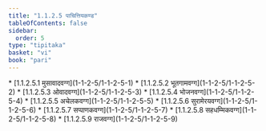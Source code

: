```yaml
---
title: "1.1.2.5 पाचित्तियकण्ड"
tableOfContents: false
sidebar:
  order: 5
type: "tipitaka"
basket: "vi"
book: "pari"
---
```



<DynamicBreadcrumb />



<TableOfContents book="pari" section="1.1.2.5">
* [1.1.2.5.1 मुसावादवग्ग](1-1-2-5/1-1-2-5-1)
* [1.1.2.5.2 भूतगामवग्ग](1-1-2-5/1-1-2-5-2)
* [1.1.2.5.3 ओवादवग्ग](1-1-2-5/1-1-2-5-3)
* [1.1.2.5.4 भोजनवग्ग](1-1-2-5/1-1-2-5-4)
* [1.1.2.5.5 अचेलकवग्ग](1-1-2-5/1-1-2-5-5)
* [1.1.2.5.6 सुरामेरयवग्ग](1-1-2-5/1-1-2-5-6)
* [1.1.2.5.7 सप्पाणकवग्ग](1-1-2-5/1-1-2-5-7)
* [1.1.2.5.8 सहधम्मिकवग्ग](1-1-2-5/1-1-2-5-8)
* [1.1.2.5.9 राजवग्ग](1-1-2-5/1-1-2-5-9)
</TableOfContents>